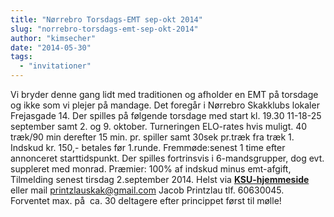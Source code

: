 ```yaml
---
title: "Nørrebro Torsdags-EMT sep-okt 2014"
slug: "norrebro-torsdags-emt-sep-okt-2014"
author: "kimsecher"
date: "2014-05-30"
tags: 
  - "invitationer"
---
```


Vi bryder denne gang lidt med traditionen og afholder en EMT på torsdage og ikke som vi plejer på mandage. Det foregår i Nørrebro Skakklubs lokaler Frejasgade 14. Der spilles på følgende torsdage med start kl. 19.30 11-18-25 september samt 2. og 9. oktober. Turneringen ELO-rates hvis muligt. 40 træk/90 min derefter 15 min. pr. spiller samt 30sek pr.træk fra træk 1. Indskud kr. 150,- betales før 1.runde. Fremmøde:senest 1 time efter annonceret starttidspunkt. Der spilles fortrinsvis i 6-mandsgrupper, dog evt. suppleret med monrad. Præmier: 100% af indskud minus emt-afgift, Tilmelding senest tirsdag 2.september 2014. Helst via **[KSU-hjemmeside](http://www.ksu.dk/kalender/dotnet/viskalender.aspx?id=1351)** eller mail [printzlauskak@gmail.com](http://www.ksu.dk/ksu_admin/FCKeditor/editor/) Jacob Printzlau tlf. 60630045. Forventet max. på  ca. 30 deltagere efter princippet først til mølle!
